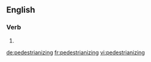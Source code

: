 ==English==

===Verb===
{{head|en|present participle}}

# {{present participle of|pedestrianize|lang=en|nocat=1}}

[[de:pedestrianizing]]
[[fr:pedestrianizing]]
[[vi:pedestrianizing]]